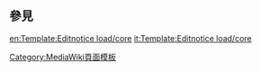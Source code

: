 <noinclude>{{template doc page viewed directly}}</noinclude>
<!-- 在本行下編輯模板說明 -->

{{used in system}}
== 參見 ==

<includeonly>
<!-- 本行下加入模板的分類 -->
[[Category:維基百科編輯提示| ]]
[[Category:MediaWiki頁面模板]]
<!-- 本行下加入模板的跨語言鏈接 -->
[[en:Template:Editnotice load/core]]
[[it:Template:Editnotice load/core]]
</includeonly>
